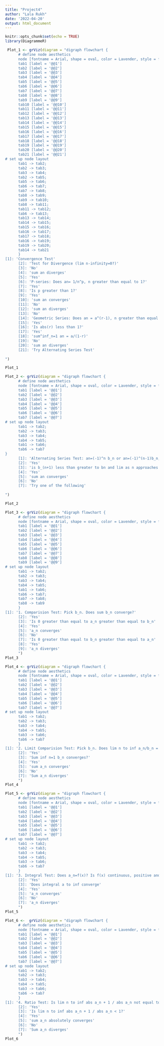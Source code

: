 ```yaml
---
title: "Project4"
author: "Lala Rukh"
date: '2022-04-20'
output: html_document
---
```


```r
knitr::opts_chunk$set(echo = TRUE)
library(DiagrammeR)
```

```r
 Plot_1 <- grViz(diagram = "digraph flowchart {
      # define node aesthetics
      node [fontname = Arial, shape = oval, color = Lavender, style = filled]        
      tab1 [label = '@@1']
      tab2 [label = '@@2']
      tab3 [label = '@@3']
      tab4 [label = '@@4']
      tab5 [label = '@@5']
      tab6 [label = '@@6']
      tab7 [label = '@@7']
      tab8 [label = '@@8']
      tab9 [label = '@@9']
      tab10 [label = '@@10']
      tab11 [label = '@@11']
      tab12 [label = '@@12']
      tab13 [label = '@@13']
      tab14 [label = '@@14']
      tab15 [label = '@@15']
      tab16 [label = '@@16']
      tab17 [label = '@@17']
      tab18 [label = '@@18']
      tab19 [label = '@@19']
      tab20 [label = '@@20']
      tab21 [label = '@@21']
# set up node layout
      tab1 -> tab2;
      tab2 -> tab3;
      tab3 -> tab4;
      tab2 -> tab5;
      tab5 -> tab6;
      tab6 -> tab7;
      tab7 -> tab8; 
      tab8 -> tab9;
      tab9 -> tab10;
      tab8 -> tab11;
      tab11 -> tab12;
      tab6 -> tab13;
      tab13 -> tab14;
      tab14 -> tab15; 
      tab15 -> tab16;
      tab16 -> tab17;
      tab17 -> tab18;
      tab16 -> tab19;
      tab19 -> tab20;
      tab14 -> tab21
      }
[1]: 'Convergence Test'
      [2]: 'Test for Divergence (lim n-infinity=0?)'
      [3]: 'No'
      [4]: 'sum an diverges'
      [5]: 'Yes'
      [6]: 'P-series: Does an= 1/n^p, n greater than equal to 1?'
      [7]: 'Yes'
      [8]: 'Is p greater than 1?' 
      [9]: 'Yes'
      [10]: 'sum an converges' 
      [11]: 'No'
      [12]: 'sum an diverges'
      [13]: 'No'
      [14]: 'Geometric Series: Does an = a^(r-1), n greater than equal to 1'
      [15]: 'Yes'
      [16]: 'Is abs(r) less than 1?'
      [17]: 'Yes'
      [18]: 'sum^inf_n=1 an = a/(1-r)'
      [19]: 'No'
      [20]: 'sum an diverges' 
      [21]: 'Try Alternating Series Test'
      
")

Plot_1
```

```r
Plot_2 <- grViz(diagram = "digraph flowchart {
      # define node aesthetics
      node [fontname = Arial, shape = oval, color = Lavender, style = filled]        
      tab1 [label = '@@1']
      tab2 [label = '@@2']
      tab3 [label = '@@3']
      tab4 [label = '@@4']
      tab5 [label = '@@5']
      tab6 [label = '@@6']
      tab7 [label = '@@7']
# set up node layout
      tab1 -> tab2;
      tab2 -> tab3;
      tab3 -> tab4;
      tab4 -> tab5;
      tab1 -> tab6; 
      tab6 -> tab7
}
      [1]: 'Alternating Series Test: an=(-1)^n b_n or an=(-1)^(n-1)b_n, b_n,0?'
      [2]: 'Yes'
      [3]: 'is b_(n+1) less than greater to bn and lim as n approaches infinity bn =0'
      [4]: 'Yes'
      [5]: 'sum an converges' 
      [6]: 'No'
      [7]: 'Try one of the following'
      
")

Plot_2
```


```r
Plot_3 <- grViz(diagram = "digraph flowchart {
      # define node aesthetics
      node [fontname = Arial, shape = oval, color = Lavender, style = filled]        
      tab1 [label = '@@1']
      tab2 [label = '@@2']
      tab3 [label = '@@3']
      tab4 [label = '@@4']
      tab5 [label = '@@5']
      tab6 [label = '@@6']
      tab7 [label = '@@7']
      tab8 [label = '@@8']
      tab9 [label = '@@9']
# set up node layout
      tab1 -> tab2;
      tab2 -> tab3;
      tab3 -> tab4;
      tab4 -> tab5;
      tab1 -> tab6;
      tab6 -> tab7;
      tab7 -> tab8;
      tab8 -> tab9
      }
[1]: '1. Comparision Test: Pick b_n. Does sum b_n converge?'
      [2]: 'Yes'
      [3]: 'Is 0 greater than equal to a_n greater than equal to b_n'
      [4]: 'Yes'
      [5]: 'a_n converges'
      [6]: 'No'
      [7]: 'Is 0 greater than equal to b_n greater than equal to a_n'
      [8]: 'Yes'
      [9]: 'a_n diverges'
      ")
Plot_3
```

```r
Plot_4 <- grViz(diagram = "digraph flowchart {
      # define node aesthetics
      node [fontname = Arial, shape = oval, color = Lavender, style = filled]        
      tab1 [label = '@@1']
      tab2 [label = '@@2']
      tab3 [label = '@@3']
      tab4 [label = '@@4']
      tab5 [label = '@@5']
      tab6 [label = '@@6']
      tab7 [label = '@@7']
# set up node layout
      tab1 -> tab2;
      tab2 -> tab3;
      tab3 -> tab4;
      tab4 -> tab5;
      tab3 -> tab6;
      tab6 -> tab7
      }
[1]: '2. Limit Comparision Test: Pick b_n. Does lim n to inf a_n/b_n = c >0 where a_n, b_n >0'
      [2]: 'Yes'
      [3]: 'Sum inf n=1 b_n converges?'
      [4]: 'Yes'
      [5]: 'sum a_n converges'
      [6]: 'No'
      [7]: 'Sum a_n diverges'
      ")
Plot_4
```

```r
Plot_5 <- grViz(diagram = "digraph flowchart {
      # define node aesthetics
      node [fontname = Arial, shape = oval, color = Lavender, style = filled]        
      tab1 [label = '@@1']
      tab2 [label = '@@2']
      tab3 [label = '@@3']
      tab4 [label = '@@4']
      tab5 [label = '@@5']
      tab6 [label = '@@6']
      tab7 [label = '@@7']
# set up node layout
      tab1 -> tab2;
      tab2 -> tab3;
      tab3 -> tab4;
      tab4 -> tab5;
      tab3 -> tab6;
      tab6 -> tab7
      }
[1]: '3. Integral Test: Does a_n=f(x)? Is f(x) continuous, positive and decreasing on (a,inf)'
      [2]: 'Yes'
      [3]: 'Does integral a to inf converge'
      [4]: 'Yes'
      [5]: 'a_n converges'
      [6]: 'No'
      [7]: 'a_n diverges'
      ")
Plot_5
```

```r
Plot_6 <-  grViz(diagram = "digraph flowchart {
      # define node aesthetics
      node [fontname = Arial, shape = oval, color = Lavender, style = filled]        
      tab1 [label = '@@1']
      tab2 [label = '@@2']
      tab3 [label = '@@3']
      tab4 [label = '@@4']
      tab5 [label = '@@5']
      tab6 [label = '@@6']
      tab7 [label = '@@7']
# set up node layout
      tab1 -> tab2;
      tab2 -> tab3;
      tab3 -> tab4;
      tab4 -> tab5;
      tab3 -> tab6;
      tab6 -> tab7
      }
[1]: '4. Ratio Test: Is lim n to inf abs a_n + 1 / abs a_n not equal to 1'
      [2]: 'Yes'
      [3]: 'Is lim n to inf abs a_n + 1 / abs a_n < 1?'
      [4]: 'Yes'
      [5]: 'sum a_n absolutely converges'
      [6]: 'No'
      [7]: 'Sum a_n diverges'
      ")
Plot_6
```
